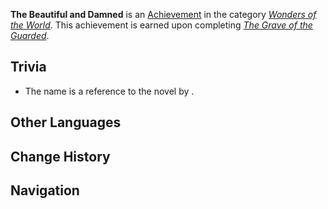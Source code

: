 {{Achievement Infobox
|title        = 
|id           = 84061
|order id     = 5040
|category     = Wonders of the World
|description  = Learn the secret behind the [[Black Serpent Knights]] and the [[hilichurls]].
|requirements = Complete ''[[The Grave of the Guarded]]''.
|primogems    = 5
|tracking     = 
|hidden       = 1
|quest        = Requiem of the Echoing Depths
|type         = Quest
}}
'''The Beautiful and Damned''' is an [[Achievement]] in the category ''[[Wonders of the World]]''. This achievement is earned upon completing ''[[The Grave of the Guarded]]''.

==Trivia==
* The name is a reference to the novel ''{{w|The Beautiful and Damned}}'' by {{w|F. Scott Fitzgerald}}.
<!--
==Video Guides==
{{EVT
|video1   = 
|caption1 = 
}}
-->
==Other Languages==
{{Other Languages|default_hidden=1
|en      = The Beautiful and Damned
|zhs     = 美丽的与被诅咒的
|zhs_rm  = Měilì de yǔ Bèi Zǔzhòu de
|zht     = 美麗的與被詛咒的
|zht_rm  = Měilì de yǔ Bèi Zǔzhòu de
|ja      = 美しく呪われしもの
|ja_rm   = Utsukushiku Norowareshi Mono
|ko      = 아름다운 것과 저주받은 것
|ko_rm   = Areumdaun Geot-gwa Jeojubadeun Geot
|es      = La bella y la maldita
|fr      = La belle et le damné
|ru      = Красота и проклятье
|th      = ความสวยงามและการต้องสาป
|th_rm   = 
|vi      = Nét Đẹp Và Sự Nguyền Rủa
|de      = Die Schönen und die Verdammten
|id      = Si Cantik dan Si Terkutuk
|pt      = A Bela e os Malditos
}}

==Change History==
{{Change History|2.6}}
<!--
==References==
{{Reflist}}
-->
==Navigation==
{{Achievement Navbox|Wonders of the World|Quest}}